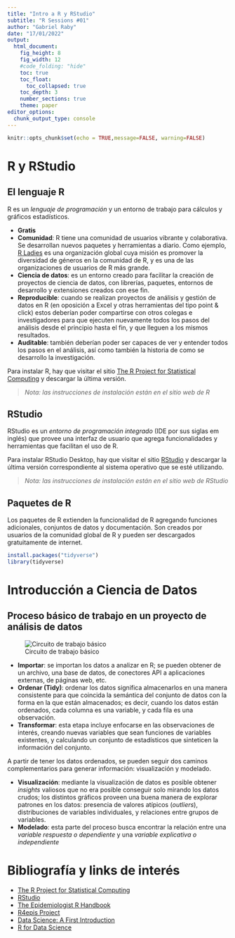 ```yaml
---
title: "Intro a R y RStudio"
subtitle: "R Sessions #01"
author: "Gabriel Raby"
date: "17/01/2022"
output: 
  html_document:
    fig_height: 8
    fig_width: 12
    #code_folding: "hide"
    toc: true
    toc_float:
      toc_collapsed: true
    toc_depth: 3
    number_sections: true
    theme: paper
editor_options: 
  chunk_output_type: console
---
```


```r
knitr::opts_chunk$set(echo = TRUE,message=FALSE, warning=FALSE)
```

# R y RStudio

## El lenguaje R

R es un *lenguaje de programación* y un entorno de trabajo para cálculos y gráficos estadísticos.

- **Gratis**
- **Comunidad**: R tiene una comunidad de usuarios vibrante y colaborativa. Se desarrollan nuevos paquetes y herramientas a diario. Como ejemplo, [R Ladies](https://rladies.org/) es una organización global cuya misión es promover la diversidad de géneros en la comunidad de R, y es una de las organizaciones de usuarios de R más grande.
- **Ciencia de datos**: es un entorno creado para facilitar la creación de proyectos de ciencia de datos, con librerías, paquetes, entornos de desarrollo y extensiones creados con ese fin.
- **Reproducible**: cuando se realizan proyectos de análisis y gestión de datos en R (en oposición a Excel y otras herramientas del tipo point & click) estos deberían poder compartirse con otros colegas e investigadores para que ejecuten nuevamente todos los pasos del análisis desde el principio hasta el fin, y que lleguen a los mismos resultados.
- **Auditable**: también deberían poder ser capaces de ver y entender todos los pasos en el análisis, así como también la historia de como se desarrollo la investigación. 

Para instalar R, hay que visitar el sitio [The R Project for Statistical Computing](https://www.r-project.org/) y descargar la última versión.

> *Nota: las instrucciones de instalación están en el sitio web de R*

## RStudio

RStudio es un *entorno de programación integrado* (IDE por sus siglas em inglés) que provee una interfaz de usuario que agrega funcionalidades y herramientas que facilitan el uso de R.

Para instalar RStudio Desktop, hay que visitar el sitio [RStudio](https://www.rstudio.com/) y descargar la última versión correspondiente al sistema operativo que se esté utilizando.

> *Nota: las instrucciones de instalación están en el sitio web de RStudio*

## Paquetes de R

Los paquetes de R extienden la funcionalidad de R agregando funciones adicionales, conjuntos de datos y documentación. Son creados por usuarios de la comunidad global de R y pueden ser descargados gratuitamente de internet.

```r
install.packages("tidyverse")
library(tidyverse)
```

# Introducción a Ciencia de Datos

## Proceso básico de trabajo en un proyecto de análisis de datos

![Circuito de trabajo básico](./images/data-science.png)

- **Importar**: se importan los datos a analizar en R; se pueden obtener de un archivo, una base de datos, de conectores API a aplicaciones externas, de páginas web, etc.
- **Ordenar (Tidy)**: ordenar los datos significa almacenarlos en una manera consistente para que coincida la semántica del conjunto de datos con la forma en la que están almacenados; es decir, cuando los datos están ordenados, cada columna es una variable, y cada fila es una observación.
- **Transformar**: esta etapa incluye enfocarse en las observaciones de interés, creando nuevas variables que sean funciones de variables existentes, y calculando un conjunto de estadísticos que sinteticen la información del conjunto.

A partir de tener los datos ordenados, se pueden seguir dos caminos complementarios para generar información: visualización y modelado.

- **Visualización**: mediante la visualización de datos es posible obtener *insights* valiosos que no era posible conseguir solo mirando los datos crudos; los distintos gráficos proveen una buena manera de explorar patrones en los datos: presencia de valores atípicos (*outliers*), distribuciones de variables individuales, y relaciones entre grupos de variables.
- **Modelado**: esta parte del proceso busca encontrar la relación entre una *variable respuesta o dependiente* y una *variable explicativa o independiente*

# Bibliografía y links de interés

- [The R Project for Statistical Computing](https://www.r-project.org/)
- [RStudio](https://www.rstudio.com/)
- [The Epidemiologist R Handbook](https://epirhandbook.com/en/index.html)
- [R4epis Project](https://r4epis.netlify.app/)
- [Data Science: A First Introduction](https://ubc-dsci.github.io/introduction-to-datascience/)
- [R for Data Science](https://r4ds.had.co.nz/)
